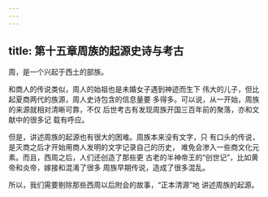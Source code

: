 ```yaml
---
---
---
```

title: 第十五章周族的起源史诗与考古
---



周，是一个兴起于西土的部族。

和商人的传说类似，周人的始祖也是未婚女子遇到神迹而生下 伟大的儿子，但比起夏商两代的族源，周人史诗包含的信息量要 多得多。可以说，从一开始，周族的来源就相对清晰可靠，不仅 后世考古有发现周族开国三百年前的聚落，亦和文献中的很多记 载有呼应。

但是，讲述周族的起源也有很大的困难。周族本来没有文字，只 有口头的传说，是灭商之后才开始用商人发明的文字记录自己的历史， 难免会渗入一些商文化元素。而且，西周之后，人们还创造了那些更 古老的半神帝王的“创世记”，比如黄帝和炎帝，嫁接和混淆了很多 周族早期传说，造成了很多混乱。

所以，我们需要剔除那些西周以后附会的故事，“正本清源”地 讲述周族的起源。